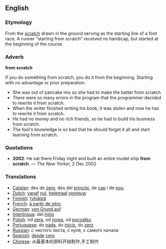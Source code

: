 ==English==

===Etymology===
From the [[scratch]] drawn in the ground serving as the starting line of a foot race. A runner &ldquo;starting from scratch&rdquo; received no handicap, but started at the beginning of the course.

===Adverb===
'''from scratch'''

If you do something from scratch, you do it from the beginning.  Starting with no advantage or prior preparation.

*She was out of pancake mix so she had to make the batter from scratch.
*There were so many errors in the program that the programmer decided to rewrite it from scratch.
*When the writer finished writing his book, it was stolen and now he has to rewrite it from scratch.
*He had no money and no rich friends, so he had to build his business from scratch.
*The fool's knowledge is so bad that he should forget it all and start learning from scratch.

===Quotations===
*'''2002''': He sat there Friday night and built an entire model ship '''from scratch'''. &mdash; ''The New Yorker,'' 2 Dec 2002

===Translations===
*[[Catalan]]: des de [[zero]], des del [[principi]], de [[cap]] i de [[nou]].
*[[Dutch]]: [[vanaf]] [[nul]], [[helemaal]] [[opnieuw]]
*[[Finnish]]: [[tyhjästä]]
*[[French]]: [[à partir de zéro]]
*[[German]]: [[von Grund auf]]
*[[Interlingua]]: del [[initio]]
*[[Polish]]: od [[zera]], od [[nowa]], od [[początku]]
*[[Portuguese]]: do [[nada]], do [[início]], do [[zero]]
*[[Russian]]: с чистого листа, с нуля, с самого начала
*[[Spanish]]: [[desde]] [[cero]]
*[[Chinese]]: 从最基本的原料开始制作,手工制作